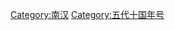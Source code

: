 {{Catnav|頁面分類|历史|年号|中国年号|五代十国年号}}
{{Catnav|頁面分類|...|中国朝代|五代十国|南汉}}
{{Catnav|頁面分類|...|中国朝代|五代十国|五代十国年号}}

[[Category:南汉|Category:南汉]]
[[Category:五代十国年号|Category:五代十国年号]]